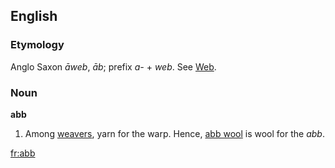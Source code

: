 ==English==

===Etymology===
Anglo Saxon ''&#257;web'', ''&#257;b''; prefix ''a-'' + ''web''. See [[Web]].

===Noun===
'''abb'''

# Among [[weavers]], yarn for the warp. Hence, [[abb wool]] is wool for the ''abb''.

[[fr:abb]]